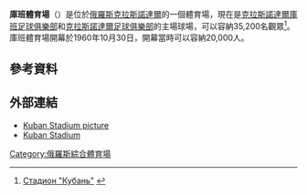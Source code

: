 {{Infobox stadium
| name                = Kuban Stadium
| nickname            = 
| logo_image          = 
| logo_caption        = 
| image               =  [[File:Kuban_Stadium_FC_Kuban_Krasnodar_vs_FC_Rostov,_Russian_Premier_League,_Krasnodar,_Russian_2005_Federation.jpg|250px]]
| caption             =
| fullname            = 
| former_names        = 
| location            = 
| coordinates         = {{coord|45|01|31|N|38|59|58|E|region:RU_type:landmark|display=inline,title}}
| broke_ground        = 
| built               = 
| opened              = {{Start date|1961|05|14}}
| renovated           = 2008
| expanded            = 2016<ref>[http://kuban.rbc.ru/krasnodar_topnews/09/09/2014/947956.shtml ФК "Кубань" готовится к реконструкции стадиона и своей базы в Краснодаре]</ref> <small>''(planned)''</small>
| closed              = 
| demolished          = 
| owner               = 
| operator            = 
| surface             = [[草地|草地]]
| scoreboard          = 
| cost                = 
| architect           = 
| project_manager     = 
| structural engineer = 
| services engineer   = 
| general_contractor  = 
| main_contractors    = 
| capacity            = 35,200
| suites              = 
| record_attendance   = 
| dimensions          = 
| acreage             = 
| volume              = 
| tenants             = [[克拉斯諾達爾庫班足球俱樂部|克拉斯諾達爾庫班足球俱樂部]] (1961–現在)<br>[[克拉斯諾達爾足球俱樂部|克拉斯諾達爾足球俱樂部]] (2009–現在)
| embedded            =
| website             = 
}}
'''庫班體育場'''（{{lang-ru|«Кубань»}}）是位於[[俄羅斯|俄羅斯]][[克拉斯諾達爾|克拉斯諾達爾]]的一個體育場，現在是[[克拉斯諾達爾庫班足球俱樂部|克拉斯諾達爾庫班足球俱樂部]]和[[克拉斯諾達爾足球俱樂部|克拉斯諾達爾足球俱樂部]]的主場球場，可以容納35,200名觀眾<ref>[http://www.fckuban.ru/club/stadium/ Стадион "Кубань"] {{Wayback|url=http://www.fckuban.ru/club/stadium/ |date=20160221100939 }} {{ru icon}}</ref>。庫班體育場開幕於1960年10月30日，開幕當時可以容納20,000人。

==參考資料==
{{reflist}}

==外部連結==
* [https://web.archive.org/web/20160304202642/http://www.worldstadiums.com/stadium_pictures/europe/russia/krasnodar_kuban2.jpg Kuban Stadium picture]
* [https://web.archive.org/web/20160304095642/http://www.fckuban.ru/index.php?option=com_content&task=view&id=26&Itemid=45 Kuban Stadium] {{ru icon}}

[[Category:俄羅斯綜合體育場|Category:俄羅斯綜合體育場]]
